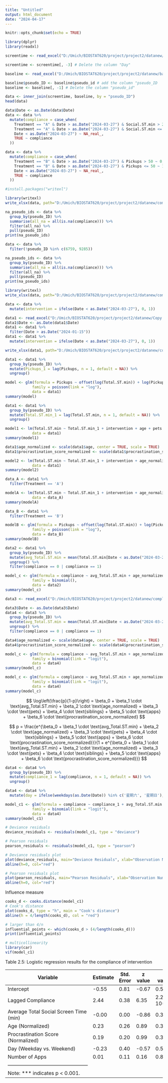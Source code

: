 ```yaml
---
title: "Untitled"
output: html_document
date: "2024-04-17"
---
```


```r
knitr::opts_chunk$set(echo = TRUE)
```

```r
library(dplyr)
library(readxl)
```

```r
screentime <- read_excel("D:/Umich/BIOSTAT620/project/project2/datanew/after_imputation_1.xlsx", sheet="screentime", na = "NA")
```
```r
screentime <- screentime[, -3] # Delete the column "Day"
```


```r
baseline <- read_excel("D:/Umich/BIOSTAT620/project/project2/datanew/baseline.xlsx", na = "NA")
```

```r
baseline$pseudo_ID <- baseline$pseudo_id # add the column "pseudo_ID
baseline <- baseline[, -1] # Delete the column "pseudo_id"
```

```r
data <- inner_join(screentime, baseline, by = "pseudo_ID")
head(data)
```

```r
data$Date <- as.Date(data$Date)
data <- data %>%
  mutate(compliance = case_when(
    Treatment == "A" & Date > as.Date("2024-03-27") & Social.ST.min > 200 ~ 0,
    Treatment == "A" & Date > as.Date("2024-03-27") & Social.ST.min <= 200 ~ 1,
    Date < as.Date("2024-03-27") ~ NA_real_,  
    TRUE ~ compliance 
  ))

data <- data %>%
  mutate(compliance = case_when(
    Treatment == "B" & Date > as.Date("2024-03-27") & Pickups > 50 ~ 0,
    Treatment == "B" & Date > as.Date("2024-03-27") & Pickups <= 50 ~ 1,
    Date < as.Date("2024-03-27") ~ NA_real_,  
    TRUE ~ compliance 
  ))
```

```r
#install.packages("writexl")
```

```r
library(writexl)
write_xlsx(data, path="D:/Umich/BIOSTAT620/project/project2/datanew/completed_data1.xlsx")
```

```r
na_pseudo_ids <- data %>%
  group_by(pseudo_ID) %>%
  summarise(all_na = all(is.na(compliance))) %>%
  filter(all_na) %>%
  pull(pseudo_ID)
print(na_pseudo_ids)
```
```r
data <- data %>%
  filter(!pseudo_ID %in% c(6759, 9285))
```

```r
na_pseudo_ids <- data %>%
  group_by(pseudo_ID) %>%
  summarise(all_na = all(is.na(compliance))) %>%
  filter(all_na) %>%
  pull(pseudo_ID)
print(na_pseudo_ids)
```

```r
library(writexl)
write_xlsx(data, path="D:/Umich/BIOSTAT620/project/project2/datanew/completed_data2.xlsx")
```

```r
data <- data %>%
  mutate(intervention = ifelse(Date < as.Date("2024-03-27"), 0, 1))
```

```r
data1 <- read_excel("D:/Umich/BIOSTAT620/project/project2/datanew/Copy of completed_data2.xlsx", na = "NA")
data1$Date <- as.Date(data1$Date)
data1 <- data1 %>%
  filter(Date > as.Date("2024-01-15"))
data1 <- data1 %>%
  mutate(intervention = ifelse(Date < as.Date("2024-03-27"), 0, 1))
```

```r
write_xlsx(data1, path="D:/Umich/BIOSTAT620/project/project2/datanew/completed_data3.xlsx")
```

```r
data1 <- data1 %>%
  group_by(pseudo_ID) %>%
  mutate(Pickups_1 = lag(Pickups, n = 1, default = NA)) %>%
  ungroup()
```

```r
model <- glm(formula = Pickups ~ offset(log(Total.ST.min)) + log(Pickups_1) + intervention + age + pets + siblings + apps + procrastination_score, 
            family = poisson(link = "log"), 
            data = data1)
summary(model)
```

```r
data1 <- data1 %>%
  group_by(pseudo_ID) %>%
  mutate(Total.ST.min_1 = lag(Total.ST.min, n = 1, default = NA)) %>%
  ungroup()
```

```r
model1 <- lm(Total.ST.min ~ Total.ST.min_1 + intervention + age + pets + siblings + apps + procrastination_score, 
            data = data1)
summary(model1)
```

```r
data1$age_normalized <- scale(data1$age, center = TRUE, scale = TRUE)
data1$procrastination_score_normalized <- scale(data1$procrastination_score, center = TRUE, scale = TRUE)

model2 <- lm(Total.ST.min ~ Total.ST.min_1 + intervention + age_normalized + pets + siblings + apps + procrastination_score_normalized, 
            data = data1)
summary(model2)
```
```r
data_A <- data1 %>% 
  filter(Treatment == 'A')

modelA <- lm(Total.ST.min ~ Total.ST.min_1 + intervention + age_normalized + pets + siblings + apps + procrastination_score_normalized, 
            data = data_A)
summary(modelA)
```

```r
data_B <- data1 %>% 
  filter(Treatment == 'B')

modelB <- glm(formula = Pickups ~ offset(log(Total.ST.min)) + log(Pickups_1) + intervention + age_normalized + pets + siblings + apps + procrastination_score_normalized + intervention*procrastination_score_normalized, 
            family = poisson(link = "log"), 
            data = data_B)
summary(modelB)
```

```r
data2 <- data1 %>%
  group_by(pseudo_ID) %>%
  mutate(avg_Total.ST.min = mean(Total.ST.min[Date < as.Date("2024-03-27")], na.rm = TRUE)) %>%
  ungroup() %>%
  filter(compliance == 0 | compliance == 1)

model_c <- glm(formula = compliance ~ avg_Total.ST.min + age_normalized + pets + siblings + apps + procrastination_score_normalized, 
            family = binomial(), 
            data = data2)
summary(model_c)
```

```r
data3 <- read_excel("D:/Umich/BIOSTAT620/project/project2/datanew/completed_data3.xlsx", na = "NA")
```

```r
data3$Date <- as.Date(data3$Date)
data4 <- data3 %>%
  group_by(pseudo_ID) %>%
  mutate(avg_Total.ST.min = mean(Total.ST.min[Date < as.Date("2024-03-27")], na.rm = TRUE)) %>%
  ungroup() %>%
  filter(compliance == 0 | compliance == 1)
```

```r
data4$age_normalized <- scale(data4$age, center = TRUE, scale = TRUE)
data4$procrastination_score_normalized <- scale(data4$procrastination_score, center = TRUE, scale = TRUE)
```

```r
model_c <- glm(formula = compliance ~ avg_Total.ST.min + age_normalized + pets + siblings + apps + procrastination_score_normalized, 
            family = binomial(link = "logit"), 
            data = data4)
summary(model_c)
```

```r


model_c <- glm(formula = compliance ~ avg_Total.ST.min + age_normalized + pets + siblings + apps + procrastination_score_normalized, 
            family = binomial(link = "logit"), 
            data = data4)
summary(model_c)
```

$$
\log\left(\frac{p}{1-p}\right) = \beta_0 + \beta_1 \cdot \text{avg_Total.ST.min} + \beta_2 \cdot \text{age_normalized} + \beta_3 \cdot \text{pets} + \beta_4 \cdot \text{siblings} + \beta_5 \cdot \text{apps} + \beta_6 \cdot \text{procrastination_score_normalized}
$$

$$
p = \frac{e^{\beta_0 + \beta_1 \cdot \text{avg_Total.ST.min} + \beta_2 \cdot \text{age_normalized} + \beta_3 \cdot \text{pets} + \beta_4 \cdot \text{siblings} + \beta_5 \cdot \text{apps} + \beta_6 \cdot \text{procrastination_score_normalized}}}{1 + e^{\beta_0 + \beta_1 \cdot \text{avg_Total.ST.min} + \beta_2 \cdot \text{age_normalized} + \beta_3 \cdot \text{pets} + \beta_4 \cdot \text{siblings} + \beta_5 \cdot \text{apps} + \beta_6 \cdot \text{procrastination_score_normalized}}}
$$

```r
data4 <- data4 %>%
  group_by(pseudo_ID) %>%
  mutate(compliance_1 = lag(compliance, n = 1, default = NA)) %>%
  ungroup()
```

```r
data4 <- data4 %>%
  mutate(day = ifelse(weekdays(as.Date(Date)) %in% c('星期六', '星期日'), 0, 1))
```

```r
model_c1 <- glm(formula = compliance ~ compliance_1 + avg_Total.ST.min + age_normalized + day + apps + procrastination_score_normalized, 
            family = binomial(link = "logit"), 
            data = data4)
summary(model_c1)
```

```r
# Deviance residuals
deviance_residuals <- residuals(model_c1, type = "deviance")

# Pearson residuals
pearson_residuals <- residuals(model_c1, type = "pearson")

# Deviance residuals plot
plot(deviance_residuals, main="Deviance Residuals", xlab="Observation Number", ylab="Deviance Residuals")
abline(h=0, col="red")

# Pearson residuals plot
plot(pearson_residuals, main="Pearson Residuals", xlab="Observation Number", ylab="Pearson Residuals")
abline(h=0, col="red")   
```

Influence measure
```r
cooks_d <- cooks.distance(model_c1)
# Cook's distance
plot(cooks_d, type = "h", main = "Cook's distance")
abline(h = 4/length(cooks_d), col = "red") 

# larger than 4/n 
influential_points <- which(cooks_d > (4/length(cooks_d)))
print(influential_points)
```


```r
# multicollinearity
library(car)
vif(model_c1)
```


Table 2.5: Logistic regression results for the compliance of intervention 

| Variable                                       | Estimate | Std. Error | z value | p value    |
|------------------------------------------------|----------|------------|---------|------------|
| Intercept                                      | -0.55    | 0.81       | -0.67   | 0.50       |
| Lagged Compliance                              | 2.44     | 0.38       | 6.35    | 2.21e-10***|
| Average Total Social Screen Time (min)         | -0.00    | 0.00       | -0.86   | 0.39       |
| Age (Normalized)                               | 0.23     | 0.26       | 0.89    | 0.37       |
| Procrastination Score (Normalized)             | 0.19     | 0.20       | 0.99    | 0.32       |
| Day (Weekday vs. Weekend)                      | -0.23    | 0.40       | -0.57   | 0.57       |
| Number of Apps                                 | 0.01     | 0.11       | 0.16    | 0.87       |
|------------------------------------------------
|Note: *** indicates p < 0.001.



